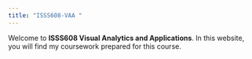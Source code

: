 ```yaml
---
title: "ISSS608-VAA "
---
```


Welcome to **ISSS608 Visual Analytics and Applications**. In this website, you will find my coursework prepared for this course.
